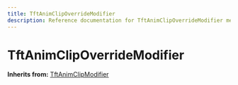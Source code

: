 ```yaml
---
title: TftAnimClipOverrideModifier
description: Reference documentation for TftAnimClipOverrideModifier meta class
---
```



# TftAnimClipOverrideModifier

**Inherits from:** [TftAnimClipModifier](/classes/tftanimclipmodifier)

<ClassDetails file="/db/classes/TftAnimClipOverrideModifier.9c1ecc579014.json" />
